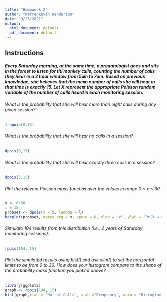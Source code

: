```yaml
---
title: "Homework 2"
author: "Warrenkevin Henderson"
date: "9/23/2021"
output:
  html_document: default
  pdf_document: default
---
```


## Instructions


##### Every Saturday morning, at the same time, a primatologist goes and sits in the forest to listen for titi monkey calls, counting the number of calls they hear in a 2 hour window from 5am to 7am. Based on previous knowledge, she believes that the mean number of calls she will hear in that time is exactly 15. Let X represent the appropriate Poisson random variable of the number of calls heard in each monitoring session.


###### What is the probability that she will hear more than eight calls during any given session?

```r
1-dpois(8,15)
```


###### What is the probability that she will hear no calls in a session?

```r
dpois(0,15)
```


###### What is the probability that she will hear exactly three calls in a session?

```r
dpois(3,15)
```

###### Plot the relevant Poisson mass function over the values in range 0 ≤ x ≤ 30.

```r
x <- 0:30
l = 15
probset <- dpois(x = x, lambda = l)
barplot(probset, names.arg = x, space = 0, xlab = "x", ylab = "Pr(X = x)", main = "Probability Mass Function")
```


###### Simulate 104 results from this distribution (i.e., 2 years of Saturday monitoring sessions).

```r
rpois(104, 15)
```


###### Plot the simulated results using hist() and use xlim() to set the horizontal limits to be from 0 to 30. How does your histogram compare to the shape of the probability mass function you plotted above?

```r
library(ggplot2)
graph <- rpois(104, 15)  
hist(graph,xlab = "No. of Calls", ylab ="Frequency", main = "Histogram of calls", xlim=c(0,25))
```